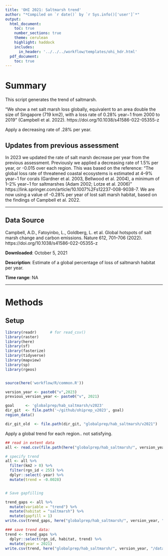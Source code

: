 ```yaml
---
title: 'OHI 2021: Saltmarsh trend'
author: "*Compiled on `r date()` by `r Sys.info()['user']`*"
output: 
  html_document:
    toc: true
    number_sections: true
    theme: cerulean
    highlight: haddock
    includes: 
      in_header: '../../../workflow/templates/ohi_hdr.html'
  pdf_document:
    toc: true
---
```


# Summary

This script generates the trend of saltmarsh. 

"We show a net salt marsh loss globally, equivalent to an area double the size of Singapore (719 km2), with a loss rate of 0.28% year−1 from 2000 to 2019" (Campbell et al. 2022). https://doi.org/10.1038/s41586-022-05355-z


Apply a decreasing rate of .28% per year. 


## Updates from previous assessment

In 2023 we updated the rate of salt marsh decrease per year from the previous assessment. Previously we applied a decreasing rate of 1.5% per year, or -0.015 over each region. This was based on the reference: "The global loss rate of threatened coastal ecosystems is estimated at 4–9% year−1 for corals (Gardner et al. 2003, Bellwood et al. 2004), a minimum of 1–2% year−1 for saltmarshes (Adam 2002; Lotze et al. 2006)" https://link.springer.com/article/10.1007%2Fs12237-008-9038-7. We are now using a value of -0.28% per year of lost salt marsh habitat, based on the findings of Campbell et al. 2022. 

***
## Data Source 
Campbell, A.D., Fatoyinbo, L., Goldberg, L. et al. Global hotspots of salt marsh change and carbon emissions. Nature 612, 701–706 (2022). https://doi.org/10.1038/s41586-022-05355-z


**Downloaded**: October 5, 2021

**Description**:  Estimate of a global percentage of loss of saltmarsh habitat per year. 


**Time range**: NA


***
# Methods



## Setup
``` r
library(readr)      # for read_csv()
library(raster)
library(here)
library(sf)
library(fasterize)
library(tidyverse)
library(mapview)
library(sp)
library(rgeos)


source(here('workflow/R/common.R'))

version_year <- paste0("v",2023)
previous_version_year <- paste0("v", 2021)

goal     <- 'globalprep/hab_saltmarsh/v2023'
dir_git  <- file.path('~/github/ohiprep_v2023', goal)
region_data()

dir_git_old  <- file.path(dir_git, "globalprep/hab_saltmarsh/v2021")

```


Apply a global trend for each region.. not satisfying. 

```r
## read in extent data
all <- read.csv(file.path(here("globalprep/hab_saltmarsh/", version_year, "data/habitat_extent_saltmarsh_updated.csv")))

# specify trend
all <- all %>%
  filter(km2 > 0) %>%
  filter(rgn_id < 255) %>%
  dplyr::select(-year) %>%
  mutate(trend = -0.0028)


# Save gapfilling 

trend_gaps <- all %>%
  mutate(variable = "trend") %>%
  mutate(habitat = "saltmarsh") %>%
  mutate(gapfill = 1)
write.csv(trend_gaps, here("globalprep/hab_saltmarsh/", version_year, "data/trend_saltmarsh_gf.csv"), row.names=FALSE)

### save trend data:
trend <- trend_gaps %>%
  dplyr::select(rgn_id, habitat, trend) %>%
  mutate(year = 2021)
write.csv(trend, here("globalprep/hab_saltmarsh/", version_year, "/data/habitat_trend_saltmarsh_updated.csv"), row.names=FALSE)

```

